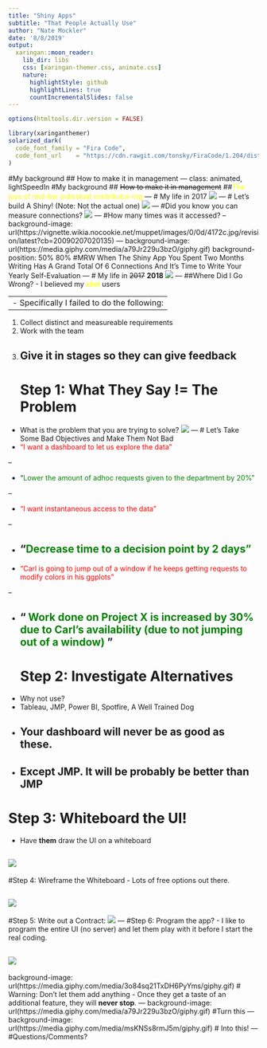 ```yaml
---
title: "Shiny Apps"
subtitle: "That People Actually Use"  
author: "Nate Mockler"
date: '8/8/2019'
output:
  xaringan::moon_reader:
    lib_dir: libs
    css: [xaringan-themer.css, animate.css]
    nature:
      highlightStyle: github
      highlightLines: true
      countIncrementalSlides: false
---
```


```r
options(htmltools.dir.version = FALSE)
```

```r
library(xaringanthemer)
solarized_dark(
  code_font_family = "Fira Code",
  code_font_url    = "https://cdn.rawgit.com/tonsky/FiraCode/1.204/distr/fira_code.css"
)
```

#My background
## How to make it in management
---
class: animated, lightSpeedIn
#My background
## ~~How to make it in management~~
##<span style="color:yellow">The joys of mid-tier individual contributor-ing</span>
---
# My life in 2017
![](EMAIL2017.png)
---
# Let's build A Shiny! (Note: Not the actual one)
![](Shiny_Dashboard.png)
---
#Did you know you can measure connections?
![](application_metrics.png)
---
#How many times was it accessed?
--
background-image: url(https://vignette.wikia.nocookie.net/muppet/images/0/0d/4172c.jpg/revision/latest?cb=20090207020135)
---
background-image: url(https://media.giphy.com/media/a79Jr229u3bzO/giphy.gif)
background-position: 50% 80%
#MRW When The Shiny App You Spent Two Months Writing Has A Grand Total Of 6 Connections And It's Time to Write Your Yearly Self-Evaluation
---
# My life in ~~2017~~ **2018**
![](email2019.png)
---
##Where Did I Go Wrong?
- I believed my <span style="color:yellow">~~idiot~~</span> users

--
- Specifically I failed to do the following:
--

1. Collect distinct and measureable requirements
2. Work with the team
3. Give it in stages so they can give feedback
---
# Step 1: What They Say != The Problem
- What is the problem that you are trying to solve?
![](https://media.fromthegrapevine.com/assets/images/2017/2/sherlock-holmes-0223.jpg.824x0_q71_crop-scale.jpg)
---
# Let's Take Some Bad Objectives and Make Them Not Bad
- <span style="color:red">"I want a dashboard to let us explore the data" </span>

--

- "<span style="color:green">Lower the amount of adhoc requests given to the department by 20%" </span>

--

- <span style="color:red">"I want instantaneous access to the data" </span>

--

- "<span style="color:green">Decrease time to a decision point by 2 days" </span>
--

- <span style="color:red">"Carl is going to jump out of a window if he keeps getting requests to modify colors in his ggplots" </span>

--

- "<span style="color:green"> Work done on Project X is increased by 30% due to Carl's availability (due to not jumping out of a window) </span>"
---
# Step 2: Investigate Alternatives
- Why not use?
- Tableau, JMP, Power BI, Spotfire, A Well Trained Dog
- Your dashboard will never be as good as these.
--

- **Except JMP. It will be probably be better than JMP**
---

# Step 3: Whiteboard the UI!
- Have **them** draw the UI on a whiteboard

![](IMG_1860.JPG)
---

#Step 4: Wireframe the Whiteboard
- Lots of free options out there.

![](creed.png)
---
#Step 5: Write out a Contract:
![](Shiny_Contract.png)
---
#Step 6: Program the app?
- I like to program the entire UI (no server) and let them play with it before I start the real coding.

![](Shiny_In_Action.gif)
---
background-image: url(https://media.giphy.com/media/3o84sq21TxDH6PyYms/giphy.gif)
# Warning: Don't let them add anything
- Once they get a taste of an additional feature, they will **never stop**.
---
background-image: url(https://media.giphy.com/media/a79Jr229u3bzO/giphy.gif)
#Turn this
---
background-image: url(https://media.giphy.com/media/msKNSs8rmJ5m/giphy.gif)
# Into this!
---
#Questions/Comments?




